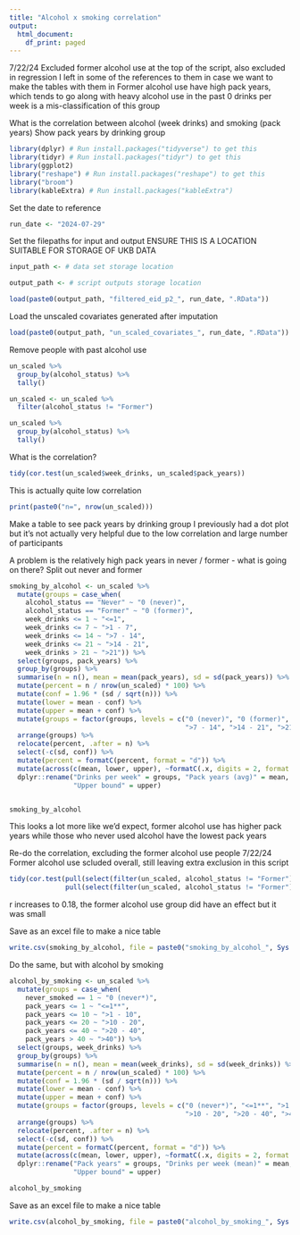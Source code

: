 ```yaml
---
title: "Alcohol x smoking correlation"
output:
  html_document:
    df_print: paged
---
```


7/22/24 Excluded former alcohol use at the top of the script, also excluded in regression
I left in some of the references to them in case we want to make the tables with them in
Former alcohol use have high pack years, which tends to go along with heavy alcohol use in the past
0 drinks per week is a mis-classification of this group

What is the correlation between alcohol (week drinks) and smoking (pack years)
Show pack years by drinking group


```r
library(dplyr) # Run install.packages("tidyverse") to get this
library(tidyr) # Run install.packages("tidyr") to get this
library(ggplot2)
library("reshape") # Run install.packages("reshape") to get this
library("broom")
library(kableExtra) # Run install.packages("kableExtra")

```

Set the date to reference
```r

run_date <- "2024-07-29"

```

Set the filepaths for input and output
ENSURE THIS IS A LOCATION SUITABLE FOR STORAGE OF UKB DATA
```r

input_path <- # data set storage location

output_path <- # script outputs storage location

```


```r

load(paste0(output_path, "filtered_eid_p2_", run_date, ".RData"))

```

Load the unscaled covariates generated after imputation
```r

load(paste0(output_path, "un_scaled_covariates_", run_date, ".RData"))

```

Remove people with past alcohol use
```r

un_scaled %>%
  group_by(alcohol_status) %>%
  tally()

```

```r

un_scaled <- un_scaled %>%
  filter(alcohol_status != "Former")

un_scaled %>%
  group_by(alcohol_status) %>%
  tally()

```


What is the correlation?
```r

tidy(cor.test(un_scaled$week_drinks, un_scaled$pack_years))

```

This is actually quite low correlation

```r

print(paste0("n=", nrow(un_scaled)))

```

Make a table to see pack years by drinking group
I previously had a dot plot but it's not actually very helpful due to the low correlation and large number of participants


A problem is the relatively high pack years in never / former - what is going on there?
Split out never and former
```r

smoking_by_alcohol <- un_scaled %>%
  mutate(groups = case_when(
    alcohol_status == "Never" ~ "0 (never)",
    alcohol_status == "Former" ~ "0 (former)",
    week_drinks <= 1 ~ "<=1",
    week_drinks <= 7 ~ ">1 - 7",
    week_drinks <= 14 ~ ">7 - 14",
    week_drinks <= 21 ~ ">14 - 21",
    week_drinks > 21 ~ ">21")) %>%
  select(groups, pack_years) %>%
  group_by(groups) %>%
  summarise(n = n(), mean = mean(pack_years), sd = sd(pack_years)) %>%
  mutate(percent = n / nrow(un_scaled) * 100) %>%
  mutate(conf = 1.96 * (sd / sqrt(n))) %>%
  mutate(lower = mean - conf) %>%
  mutate(upper = mean + conf) %>%
  mutate(groups = factor(groups, levels = c("0 (never)", "0 (former)", "<=1", ">1 - 7",
                                            ">7 - 14", ">14 - 21", ">21"))) %>%
  arrange(groups) %>%
  relocate(percent, .after = n) %>%
  select(-c(sd, conf)) %>%
  mutate(percent = formatC(percent, format = "d")) %>%
  mutate(across(c(mean, lower, upper), ~formatC(.x, digits = 2, format = "f"))) %>%
  dplyr::rename("Drinks per week" = groups, "Pack years (avg)" = mean, "Lower bound" = lower,
                "Upper bound" = upper)


smoking_by_alcohol

```

This looks a lot more like we'd expect, former alcohol use has higher pack years while those who never used alcohol have the lowest pack years

Re-do the correlation, excluding the former alcohol use people
7/22/24 Former alcohol use scluded overall, still leaving extra exclusion in this script
```r

tidy(cor.test(pull(select(filter(un_scaled, alcohol_status != "Former"), week_drinks)),
              pull(select(filter(un_scaled, alcohol_status != "Former"), pack_years))))

```

r increases to 0.18, the former alcohol use group did have an effect but it was small

Save as an excel file to make a nice table
```r

write.csv(smoking_by_alcohol, file = paste0("smoking_by_alcohol_", Sys.Date(), ".csv"))

```


Do the same, but with alcohol by smoking
```r

alcohol_by_smoking <- un_scaled %>%
  mutate(groups = case_when(
    never_smoked == 1 ~ "0 (never*)",
    pack_years <= 1 ~ "<=1**",
    pack_years <= 10 ~ ">1 - 10",
    pack_years <= 20 ~ ">10 - 20",
    pack_years <= 40 ~ ">20 - 40",
    pack_years > 40 ~ ">40")) %>%
  select(groups, week_drinks) %>%
  group_by(groups) %>%
  summarise(n = n(), mean = mean(week_drinks), sd = sd(week_drinks)) %>%
  mutate(percent = n / nrow(un_scaled) * 100) %>%
  mutate(conf = 1.96 * (sd / sqrt(n))) %>%
  mutate(lower = mean - conf) %>%
  mutate(upper = mean + conf) %>%
  mutate(groups = factor(groups, levels = c("0 (never*)", "<=1**", ">1 - 10",
                                            ">10 - 20", ">20 - 40", ">40"))) %>%
  arrange(groups) %>%
  relocate(percent, .after = n) %>%
  select(-c(sd, conf)) %>%
  mutate(percent = formatC(percent, format = "d")) %>%
  mutate(across(c(mean, lower, upper), ~formatC(.x, digits = 2, format = "f"))) %>%
  dplyr::rename("Pack years" = groups, "Drinks per week (mean)" = mean, "Lower bound" = lower,
                "Upper bound" = upper)

alcohol_by_smoking

```

Save as an excel file to make a nice table
```r

write.csv(alcohol_by_smoking, file = paste0("alcohol_by_smoking_", Sys.Date(), ".csv"))

```









